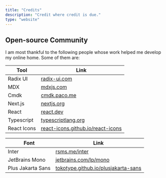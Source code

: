 ```yaml
---
title: "Credits"
description: "Credit where credit is due."
type: "website"
---
```


## Open-source Community

I am most thankful to the following people whose work helped me develop my online home. Some of them are:

| Tool        | Link                                                                           |
| ----------- | ------------------------------------------------------------------------------ |
| Radix UI    | [radix-ui.com](https://www.radix-ui.com)                                       |
| MDX         | [mdxjs.com](https://mdxjs.com)                                                 |
| Cmdk        | [cmdk.paco.me](https://cmdk.paco.me)                                           |
| Next.js     | [nextjs.org](https://nextjs.org)                                               |
| React       | [react.dev](https://react.dev)                                                 |
| Typescript  | [typescriptlang.org](https://www.typescriptlang.org)                           |
| React Icons | [react-icons.github.io/react-icons](https://react-icons.github.io/react-icons) |

| Font              | Link                                                                               |
| ----------------- | ---------------------------------------------------------------------------------- |
| Inter             | [rsms.me/inter](https://rsms.me/inter)                                             |
| JetBrains Mono    | [jetbrains.com/lp/mono](https://www.jetbrains.com/lp/mono)                         |
| Plus Jakarta Sans | [tokotype.github.io/plusjakarta-sans](https://tokotype.github.io/plusjakarta-sans) |
